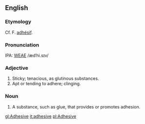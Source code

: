 ==English==
===Etymology===
Cf. F. [[adhésif]].

===Pronunciation===
IPA: [[WEAE]] /ædˈhi.sɪv/

===Adjective===
# Sticky; tenacious, as glutinous substances.
# Apt or tending to adhere; clinging.

===Noun===
# A substance, such as glue, that provides or promotes adhesion.

[[gl:Adhesive]]
[[it:adhesive]]
[[pl:Adhesive]]